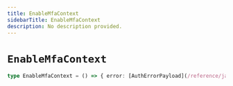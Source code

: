 ```yaml
---
title: EnableMfaContext
sidebarTitle: EnableMfaContext
description: No description provided.
---
```


# `EnableMfaContext`

```ts
type EnableMfaContext = () => { error: [AuthErrorPayload](/reference/javascript/nhost-js/types/auth-error-payload) | null, imageUrl: string | null, secret: string | null }
```
